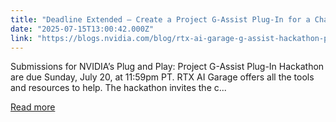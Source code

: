 ```yaml
---
title: "Deadline Extended — Create a Project G-Assist Plug-In for a Chance to Win an NVIDIA GeForce RTX GPU and Laptop"
date: "2025-07-15T13:00:42.000Z"
link: "https://blogs.nvidia.com/blog/rtx-ai-garage-g-assist-hackathon-plug-in-last-chance/"
---
```


Submissions for NVIDIA’s Plug and Play: Project G-Assist Plug-In Hackathon are due Sunday, July 20, at 11:59pm PT. RTX AI Garage offers all the tools and resources to help. The hackathon invites the c...

[Read more](https://blogs.nvidia.com/blog/rtx-ai-garage-g-assist-hackathon-plug-in-last-chance/)
